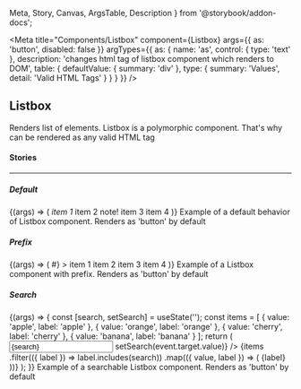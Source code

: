   Meta,
  Story,
  Canvas,
  ArgsTable,
  Description
} from '@storybook/addon-docs';

<Meta
  title="Components/Listbox"
  component={Listbox}
  args={{
    as: 'button',
    disabled: false
  }}
  argTypes={{
    as: {
      name: 'as',
      control: { type: 'text' },
      description: 'changes html tag of listbox component which renders to DOM',
      table: {
        defaultValue: { summary: 'div' },
        type: { summary: 'Values', detail: 'Valid HTML Tags' }
      }
    }
  }}
/>

## Listbox

<p
  style={{
    color: 'white',
    padding: '10px',
    fontWeight: 'bold',
    borderRadius: '4px',
    backgroundColor: '#1B5193'
  }}
>
  Renders list of elements. Listbox is a polymorphic component. That's why can
  be rendered as any valid HTML tag
</p>

#### Stories

<hr />

##### Default

<Canvas>
  <Story name="Default" inline={false}>
    {(args) => (
      <Listbox {...args} name="listbox1" style={{ width: '100%' }}>
        <ListboxItem value="item1">
          <span>
            <i>item 1</i>
          </span>
        </ListboxItem>
        <ListboxItem disabled value="item2">
          <span>item 2</span>
          <span>note!</span>
        </ListboxItem>
        <ListboxItem value="item3">item 3</ListboxItem>
        <ListboxItem value="item4">item 4</ListboxItem>
      </Listbox>
    )}
  </Story>
</Canvas>

<Description story="Default">
  Example of a default behavior of Listbox component. Renders as 'button' by
  default
</Description>

<ArgsTable story="Default" />

##### Prefix

<Canvas>
  <Story name="Prefix" inline={false}>
    {(args) => (
      <Listbox
        {...args}
        name="listbox1"
        style={{ width: 200 }}
        prefix={<span style={{ marginRight: 5 }}>#</span>}
      >
        <ListboxItem value="item1">item 1</ListboxItem>
        <ListboxItem value="item2">item 2</ListboxItem>
        <ListboxItem value="item3">item 3</ListboxItem>
        <ListboxItem value="item4">item 4</ListboxItem>
      </Listbox>
    )}
  </Story>
</Canvas>

<Description story="Prefix">
  Example of a Listbox component with prefix. Renders as 'button' by default
</Description>

<ArgsTable story="Default" />

##### Search

<Canvas>
  <Story name="Search" inline={false}>
    {(args) => {
      const [search, setSearch] = useState('');
      const items = [
        { value: 'apple', label: 'apple' },
        { value: 'orange', label: 'orange' },
        { value: 'cherry', label: 'cherry' },
        { value: 'banana', label: 'banana' }
      ];
      return (
        <Listbox {...args} name="listbox1" style={{ width: 200 }}>
          <input
            type="text"
            value={search}
            placeholder="Search"
            style={{ margin: '10px 0 10px 10px' }}
            onChange={(event) => setSearch(event.target.value)}
          />
          {items
            .filter(({ label }) => label.includes(search))
            .map(({ value, label }) => (
              <ListboxItem key={value} value={value}>
                {label}
              </ListboxItem>
            ))}
        </Listbox>
      );
    }}
  </Story>
</Canvas>

<Description story="Search">
  Example of a searchable Listbox component. Renders as 'button' by default
</Description>

<ArgsTable story="Search" />
